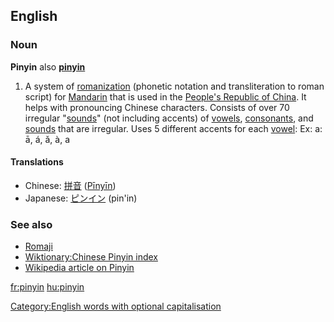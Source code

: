 ==English==
===Noun===
'''Pinyin''' also '''[[pinyin]]'''<!--Collins only gives upper, M-W only gives lower, Encarta gives both but puts upper first-->

# A system of [[romanization]] (phonetic notation and transliteration to roman script) for [[Mandarin]] that is used in the [[People's Republic of China]]. It helps with pronouncing Chinese characters. Consists of over 70 irregular "[[sounds]]" (not including accents) of [[vowel|vowels]], [[consonant]]s, and [[sounds]] that are irregular. Uses 5 different accents for each [[vowel]]: Ex: a: ā, á, ǎ, à, a

==== Translations ====
*Chinese: [[拼音]] ([[Pīnyīn]])
*Japanese: [[ピンイン]] (pin'in)

===See also===
* [[Romaji]]
* [[Wiktionary:Chinese Pinyin index]]
* [[w:Pinyin|Wikipedia article on Pinyin]]

[[Category:English words with optional capitalisation]]
[[fr:pinyin]]
[[hu:pinyin]]